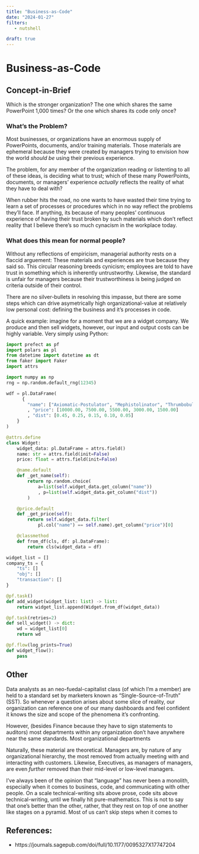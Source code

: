 ```yaml
---
title: "Business-as-Code"
date: "2024-01-27"
filters:
   - nutshell

draft: true
---
```

# Business-as-Code

## Concept-in-Brief
Which is the stronger organization? The one which shares the same PowerPoint 1,000 times? Or the one which shares its code only once?

### What's the Problem?
Most businesses, or organizations have an enormous supply of PowerPoints, documents, and/or training materials. Those materials are ephemeral because they were created by managers trying to envision how the world _should be_ using their previous experience. 

The problem, for any member of the organization reading or listenting to all of these ideas, is deciding what to trust; which of these many PowerPoints, documents, or managers' experience  *actually* reflects the reality of what they have to deal with? 

When rubber hits the road, no one wants to have wasted their time trying to learn a set of processes or procedures which in no way reflect the problems they'll face. If anything, its because of many peoples' continuous experience of having their trust broken by such materials which don't reflect reality that I believe there's so much cynacism in the workplace today. 

### What does this mean for normal people?
Without any reflections of empiricism, managerial authority rests on a flaccid arguement: These materials and experiences are true because they said so. This circular reasoning breeds cynicism; employees are told to have trust in something which is inherently untrustworthy. Likewise, the standard is unfair for managers because their trustworthiness is being judged on criteria outside of their control.

There are no silver-bullets in resolving this impasse, but there are some steps which can drive asymetrically high organizational-value at relatively low personal cost: defining the business and it's processes in code. 

A quick example: imagine for a moment that we are a widget company. We produce and then sell widgets, however, our input and output costs can be highly variable. Very simply using Python:

```python
import prefect as pf
import polars as pl
from datetime import datetime as dt
from faker import Faker
import attrs

import numpy as np
rng = np.random.default_rng(12345)
```

```python
wdf = pl.DataFrame(
      {
        "name": ["Axiomatic-Postulator", "Mephistolinator", "Thrumbobulator", "Calcultroplator", "Prefectulationary-Servo"] 
        , "price": [10000.00, 7500.00, 5500.00, 3000.00, 1500.00]
        , "dist": [0.45, 0.25, 0.15, 0.10, 0.05]
    }
)
```

```python
@attrs.define
class Widget:
    widget_data: pl.DataFrame = attrs.field()
    name: str = attrs.field(init=False)
    price: float = attrs.field(init=False)

    @name.default
    def _get_name(self):
        return np.random.choice(
            a=list(self.widget_data.get_column("name"))
            , p=list(self.widget_data.get_column("dist"))
        )

    @price.default
    def _get_price(self):
        return self.widget_data.filter(
            pl.col("name") == self.name).get_column("price")[0]

    @classmethod
    def from_df(cls, df: pl.DataFrame):
        return cls(widget_data = df)

```

```python

widget_list = []
company_ts = {
    "ts": []
    "obj": []
    "transaction": []
}

@pf.task()
def add_widget(widget_list: list) -> list:
    return widget_list.append(Widget.from_df(widget_data)) 

@pf.task(retries=2)
def sell_widget() -> dict:
    wd = widget_list[0] 
    return wd

@pf.flow(log_prints=True)
def widget_flow():
    pass


```


## Other
Data analysts as an neo-fuedal-capitalist class (of which I'm a member) are held to a standard set by marketers known as "Single-Source-of-Truth" (SST). So whenever a question arises about some slice of reality, our organization can reference one of our many dashboards and feel confident it knows the size and scope of the phenomena it's confronting. 

However, (besides Finance because they have to sign statements to auditors) most departments within any organization don't have anywhere near the same standards. Most organizational departments   

Naturally, these material are theoretical. Managers are, by nature of any organizational hierarchy, the most removed from actually meeting with and interacting with customers. Likewise, Executives, as managers of managers, are even *further* removed than their mid-level or low-level managers.

I've always been of the opinion that "language" has never been a monolith, especially when it comes to business, code, and communicating with other people. On a scale  technical-writing sits above prose, code sits above technical-writing, until we finally hit pure-mathematics. This is not to say that one's better than the other, rather, that they rest on top of one another like stages on a pyramid. Most of us can't skip steps when it comes to   

## References:

- https://journals.sagepub.com/doi/full/10.1177/0095327X17747204